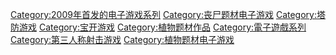 {{catmain}}
{{DEFAULTSORT:Plants vs. Zombies}}
[[Category:2009年首发的电子游戏系列|Category:2009年首发的电子游戏系列]]
[[Category:丧尸题材电子游戏|Category:丧尸题材电子游戏]]
[[Category:塔防游戏|Category:塔防游戏]]
[[Category:宝开游戏|Category:宝开游戏]]
[[Category:植物题材作品|Category:植物题材作品]]
[[Category:電子遊戲系列|Category:電子遊戲系列]]
[[Category:第三人称射击游戏|Category:第三人称射击游戏]]
[[Category:植物题材电子游戏|Category:植物题材电子游戏]]